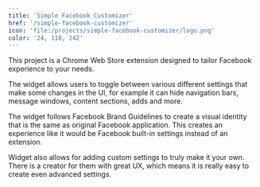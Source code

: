 ```yaml
---
title: 'Simple Facebook Customizer'
href: '/simple-facebook-customizer'
icon: 'file:/projects/simple-facebook-customizer/logo.png'
color: '24, 118, 242'
---
```



This project is a Chrome Web Store extension designed to tailor Facebook experience to your needs.

The widget allows users to toggle between various different settings that make some changes in the UI, for example it can hide navigation bars, message windows, content sections, adds and more.

<ColorSchemeToggle client:visible>
  <BaseImage
    slot="light"
    src="/projects/simple-facebook-customizer/thumbnail-light.png"
    caption="It can be opened at the top right-hand side of a browser window."
    aspectRatio="16 / 10"
  />
  <BaseImage
    slot="dark"
    src="/projects/simple-facebook-customizer/thumbnail-dark.png"
    caption="It can be opened at the top right-hand side of a browser window."
    aspectRatio="16 / 10"
  />
</ColorSchemeToggle>

The widget follows <BaseLink href="https://about.meta.com/brand/resources/facebookapp/guidelines">Facebook Brand Guidelines</BaseLink> to create a visual identity that is the same as original Facebook application. This creates an experience like it would be Facebook built-in settings instead of an extension.

Widget also allows for adding custom settings to truly make it your own. There is a creator for them with great UX, which means it is really easy to create even advanced settings.
